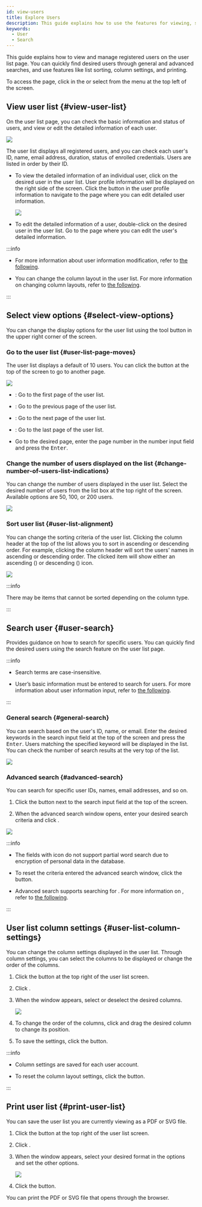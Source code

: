 ```yaml
---
id: view-users
title: Explore Users
description: This guide explains how to use the features for viewing, searching, sorting, and managing the user list.
keywords:
  - User
  - Search
---
```


This guide explains how to view and manage registered users on the user list page. You can quickly find desired users through general and advanced searches, and use features like list sorting, column settings, and printing.

To access the <Cmd sid='shell.header.user' /> page, click <Cmd sid='shell.header.user' /> in the <Cmd sid='shell.header.launcher' /> or select <Cmd sid='shell.header.user' /> from the menu at the top left of the screen.

## View user list {#view-user-list}

On the user list page, you can check the basic information and status of users, and view or edit the detailed information of each user.

<Image src='/img/biostarx-users-list.png' />

The user list displays all registered users, and you can check each user's ID, name, email address, duration, status of enrolled credentials. Users are listed in order by their ID.

* To view the detailed information of an individual user, click on the desired user in the user list. User profile information will be displayed on the right side of the screen. Click the <Cmd sid='team.user.preview.button.seeMore' /> button in the user profile information to navigate to the page where you can edit detailed user information.

  <Image src='/img/biostarx-users-list-view-profile.png' />

* To edit the detailed information of a user, double-click on the desired user in the user list. Go to the page where you can edit the user's detailed information.

:::info

* For more information about user information modification, refer to [the following](edit-user).

* You can change the column layout in the user list. For more information on changing column layouts, refer to [the following](view-users#user-list-column-settings).

:::

## Select view options {#select-view-options}

You can change the display options for the user list using the tool button in the upper right corner of the screen.

### Go to the user list {#user-list-page-moves}

The user list displays a default of 10 users. You can click the button at the top of the screen to go to another page.

<Image src='/img/biostarx-users-list-pagenation.png' />

* <IcFirst /> : Go to the first page of the user list.

* <IcFw /> : Go to the previous page of the user list.

* <IcBw /> : Go to the next page of the user list.

* <IcLast /> : Go to the last page of the user list.

* Go to the desired page, enter the page number in the number input field and press the <Kbd>Enter</Kbd>.

### Change the number of users displayed on the list {#change-number-of-users-list-indications}

You can change the number of users displayed in the user list. Select the desired number of users from the list box at the top right of the screen. Available options are 50, 100, or 200 users.

<Image src='/img/biostarx-users-list-select-row.png' />

### Sort user list {#user-list-alignment}

You can change the sorting criteria of the user list. Clicking the column header at the top of the list allows you to sort in ascending or descending order. For example, clicking the column header <Cmd sid='team.user.table.firstName' /> will sort the users' names in ascending or descending order. The clicked item will show either an ascending (<IcAscend />) or descending (<IcDescend />) icon.

<Image src='/img/biostarx-users-list-order.png' />

:::info

There may be items that cannot be sorted depending on the column type.

:::

## Search user {#user-search}

Provides guidance on how to search for specific users. You can quickly find the desired users using the search feature on the user list page.

:::info

* Search terms are case-insensitive.

* User’s basic information must be entered to search for users. For more information about user information input, refer to [the following](add-user-basic-info).

:::

### General search {#general-search}

You can search based on the user's ID, name, or email. Enter the desired keywords in the search input field at the top of the screen and press the <Kbd>Enter</Kbd>. Users matching the specified keyword will be displayed in the list. You can check the number of search results at the very top of the list.

<Image src='/img/biostarx-users-search-result.png' />

### Advanced search {#advanced-search}

You can search for specific user IDs, names, email addresses, and so on. 

1. Click the <IcAdvSearch /> button next to the search input field at the top of the screen. 

2. When the advanced search window opens, enter your desired search criteria and click <Cmd sid='common.search' />.

<Image src='/img/biostarx-users-advanced-search.png' />

:::info

* The fields with <IcTips /> icon do not support partial word search due to encryption of personal data in the database.

* To reset the criteria entered the advanced search window, click the <Cmd sid='common.clearAll' /> button.

* Advanced search supports searching for <Cmd sid='setting.server.custom_field.title' product='2' />. For more information on <Cmd sid='setting.server.custom_field.title' product='2' />, refer to [the following](settings-server-server#custom-field).

:::

## User list column settings {#user-list-column-settings}

You can change the column settings displayed in the user list. Through column settings, you can select the columns to be displayed or change the order of the columns.

1. Click the <IcMoreW /> button at the top right of the user list screen.

2. Click <Cmd sid='team.menu.columnLayout' />.

3. When the <Cmd sid='common.dialog.columnSetting.title' /> window appears, select or deselect the desired columns.

   <Image src='/img/biostarx-users-list-column-layout.png' />

4. To change the order of the columns, click and drag the desired column to change its position.

5. To save the settings, click the <Cmd sid='common.apply' /> button.

:::info

* Column settings are saved for each user account.

* To reset the column layout settings, click the <Cmd sid='columnSetting.button.defaultColumn' product='2' /> button.

:::

## Print user list {#print-user-list}

You can save the user list you are currently viewing as a PDF or SVG file.

1. Click the <IcMoreW /> button at the top right of the user list screen.

2. Click <Cmd sid='team.menu.print' />.

3. When the <Cmd sid='printOption.dialog.header' product='2' /> window appears, select your desired format in the <Cmd sid='printOption.fileFormat' product='2' /> options and set the other options.

   <Image src='/img/biostarx-users-print-list.png' />

4. Click the <Cmd sid='team.menu.print' /> button.

You can print the PDF or SVG file that opens through the browser.
